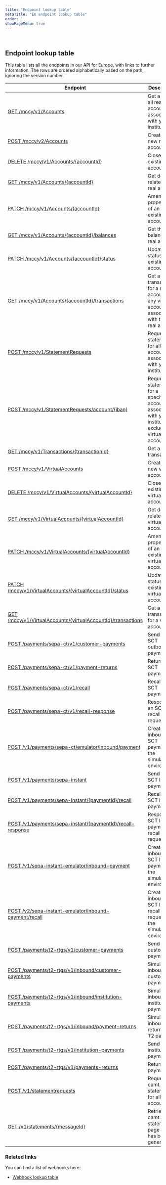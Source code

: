 ```yaml
---
title: "Endpoint lookup table"
metaTitle: "EU endpoint lookup table"
order: 1
showPageMenu: true
---
```


 
## Endpoint lookup table

This table lists all the endpoints in our API for Europe, with links to further information.
The rows are ordered alphabetically based on the path, ignoring the version number.

| Endpoint      | Description |
| ----------- |  ----------- |
| [GET /mccy/v1/Accounts](../accounts/manage-real-accounts#get-all-accounts-real) | Get a list of all real accounts associated with your institution |
| [POST /mccy/v2/Accounts](../accounts/manage-real-accounts#create-a-new-account-real) | Create a new real account |
| [DELETE /mccy/v1/Accounts/{accountId}](../accounts/manage-real-accounts#close-an-existing-account-real) | Close an existing real account |
| [GET /mccy/v1/Accounts/{accountId}](../accounts/manage-real-accounts#get-information-for-an-account-real) | Get details related to a real account |
| [PATCH /mccy/v1/Accounts/{accountId}](../accounts/manage-real-accounts#amend-the-properties-of-an-account-real) | Amend the properties of an existing real account |
| [GET /mccy/v1/Accounts/{accountId}/balances](../accounts/manage-real-accounts#get-the-balance-of-an-account-real) | Get the balance of a real account |
| [PATCH /mccy/v1/Accounts/{accountId}/status](../accounts/manage-real-accounts#update-the-status-of-an-account-real) | Update the status of an existing real account |
| [GET /mccy/v1/Accounts/{accountId}/transactions](../report/transactions#get-full-transaction-list-for-an-account) | Get a list of transactions for a real account and any virtual accounts associated with that real account |
| [POST /mccy/v1/StatementRequests](../report/statements#request-a-statement-for-all-accounts) | Request a statement for all accounts associated with your institution  |
| [POST /mccy/v1/StatementRequests/account/{iban}](../report/statements#request-a-statement-for-an-account) | Request a statement for a specific account associated with your institution , excluding virtual accounts |
| [GET /mccy/v1/Transactions/{transactionId}](../report/transactions#get-a-transaction) | Get a transaction |
| [POST /mccy/v1/VirtualAccounts](../accounts/manage-virtual-accounts#create-an-account-virtual) | Create a new virtual account |
| [DELETE /mccy/v1/VirtualAccounts/{virtualAccountId}](../accounts/manage-virtual-accounts#close-an-account-virtual) | Close an existing virtual account |
| [GET /mccy/v1/VirtualAccounts/{virtualAccountId}](../accounts/manage-virtual-accounts#get-information-for-an-account-virtual) | Get details related to a virtual account |
| [PATCH /mccy/v1/VirtualAccounts/{virtualAccountId}](../accounts/manage-virtual-accounts#amend-the-properties-of-an-account-virtual) | Amend the properties of an existing virtual account |
| [PATCH /mccy/v1/VirtualAccounts/{virtualAccountId}/status](../accounts/manage-virtual-accounts#update-the-status-of-an-account-virtual) | Update the status of an existing virtual account |
| [GET /mccy/v1/VirtualAccounts/{virtualAccountId}/transactions](../report/transactions#get-transaction-list-for-a-virtual-account) | Get a list of transactions for a virtual account |
| [POST /payments/sepa-ct/v1/customer-payments](../eur-payments/sepa-credit-transfer#send-an-sct-outbound-payment) |Send an SCT outbound payment|
| [POST /payments/sepa-ct/v1/payment-returns](../eur-payments/sepa-credit-transfer#return-an-sct-payment) |Return an SCT payment|
| [POST /payments/sepa-ct/v1/recall](../eur-payments/sepa-credit-transfer#recall-an-sct-payment) |Recall an SCT payment|
| [POST /payments/sepa-ct/v1/recall-response](../eur-payments/sepa-credit-transfer#respond-to-an-sct-recall-request) |Respond to an SCT recall request|
| [POST /v1/payments/sepa-ct/emulator/inbound/payment](../eur-payments/sepa-credit-transfer#simulate-an-inbound-sct-payment) |Create an inbound SCT payment in the simulation environment|
| [POST /v1/payments/sepa-instant](../eur-payments/sepa-instant-credit-transfer#send-a-sct-inst-payment) |Send an SCT Inst payment|
| [POST /v1/payments/sepa-instant/{paymentId}/recall](../eur-payments/sepa-instant-credit-transfer#recall-a-sct-inst-payment) |Recall an SCT Inst payment|
| [POST /v1/payments/sepa-instant/{paymentId}/recall-response](../eur-payments/sepa-instant-credit-transfer#respond-to-a-sct-inst-recall-request) |Respond to SCT Inst payment recall requests|
| [POST /v1/sepa-instant-emulator/inbound-payment](../eur-payments/sepa-instant-credit-transfer#simulate-an-inbound-sct-inst-payment) | Create an inbound SCT Inst payment in the simulation environment|
| [POST /v2/sepa-instant-emulator/inbound-payment/recall](../eur-payments/sepa-instant-credit-transfer#simulate-an-inbound-sct-inst-recall-request) | Create an inbound SCT Inst recall request in the simulation environment |
| [POST /payments/t2-rtgs/v1/customer-payments](../eur-payments/t2#send-a-t-2-payment) |Send a T2 customer payment|
| [POST /payments/t2-rtgs/v1/inbound/customer-payments](../eur-payments/t2#simulate-a-t-2-payment) |Simulate an inbound T2 customer payment|
| [POST /payments/t2-rtgs/v1/inbound/institution-payments](../eur-payments/t2#simulate-a-t-2-fi-payment) |Simulate an inbound T2 institution payment|
| [POST /payments/t2-rtgs/v1/inbound/payment-returns](../eur-payments/t2#simulate-a-return-t-2-payment) |Simulate an inbound return of a T2 payment|
| [POST /payments/t2-rtgs/v1/institution-payments](../eur-payments/t2#send-a-t-2-payment-to-an-institution) |Send a T2 institution payment|
| [POST /payments/t2-rtgs/v1/payments-returns](../eur-payments/t2#return-a-t-2-payment) |Return a T2 payment|
| [POST /v1/statementrequests](../report/statements#request-a-camt.053-statement-for-all-accounts) |Request a camt.053 statement for all accounts|
| [GET /v1/statements/{messageId}](../report/statements#request-statement-pages) |Retrieve a camt.053 statement page which has been generated|



### Related links
You can find a list of webhooks here:
- [Webhook lookup table](./webhook-lookup-table)